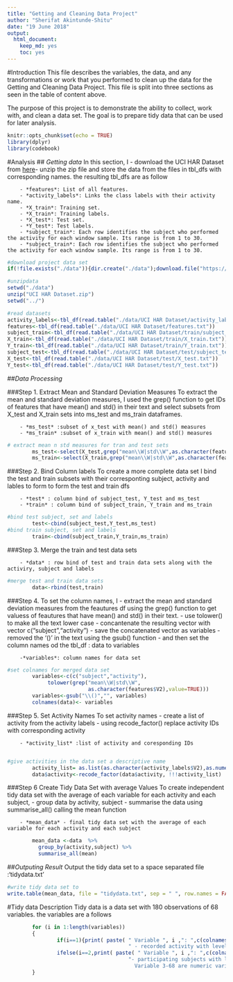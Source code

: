 ```yaml
---
title: "Getting and Cleaning Data Project"
author: "Sherifat Akintunde-Shitu"
date: "19 June 2018"
output: 
  html_document:
    keep_md: yes
    toc: yes
---
```

#Introduction
This file describes the variables, the data, and any transformations or work that you performed to clean up the data for the Getting and Cleaning Data Project. This file is split into three sections as seen in the table of content above. 

The purpose of this project is to demonstrate the ability to collect, work with, and clean a data set. The goal is to prepare tidy data that can be used for later analysis.
 
```r
knitr::opts_chunk$set(echo = TRUE)
library(dplyr)
library(codebook)
```
#Analysis
## *Getting data*
In this section, I 
- download the UCI HAR Dataset from [here](https://d396qusza40orc.cloudfront.net/getdata%2Fprojectfiles%2FUCI%20HAR%20Dataset.zip)- unzip the zip file and store the data from the files in tbl_dfs with corresponding names. the resulting tbl_dfs are as follow

        - *features*: List of all features.
        - *activity_labels*: Links the class labels with their activity name.
        - *X_train*: Training set.
        - *X_train*: Training labels.
        - *X_test*: Test set.
        - *Y_test*: Test labels.
        - *subject_train*: Each row identifies the subject who performed the activity for each window sample. Its range is from 1 to 30. 
        - *subject_train*: Each row identifies the subject who performed the activity for each window sample. Its range is from 1 to 30. 

```r
#download project data set
if(!file.exists("./data")){dir.create("./data");download.file("https://d396qusza40orc.cloudfront.net/getdata%2Fprojectfiles%2FUCI%20HAR%20Dataset.zip", destfile="./data/UCI HAR Dataset.zip" )}

#unzipdata
setwd("./data")
unzip("UCI HAR Dataset.zip")
setwd("../")

#read datasets 
activity_labels<-tbl_df(read.table("./data/UCI HAR Dataset/activity_labels.txt"))
features<-tbl_df(read.table("./data/UCI HAR Dataset/features.txt"))
subject_train<-tbl_df(read.table("./data/UCI HAR Dataset/train/subject_train.txt"))
X_train<-tbl_df(read.table("./data/UCI HAR Dataset/train/X_train.txt"))
Y_train<-tbl_df(read.table("./data/UCI HAR Dataset/train/Y_train.txt"))
subject_test<-tbl_df(read.table("./data/UCI HAR Dataset/test/subject_test.txt"))
X_test<-tbl_df(read.table("./data/UCI HAR Dataset/test/X_test.txt"))
Y_test<-tbl_df(read.table("./data/UCI HAR Dataset/test/Y_test.txt"))
```

##*Data Processing*

###Step 1. Extract Mean and Standard Deviation Measures
To extract the mean and standard deviation measures, I used the grep() function to get IDs of features that have mean() and std() in their text and select subsets from X_test and X_train sets into ms_test and ms_train dataframes.

        - *ms_test* :subset of x_test with mean() and std() measures
        - *ms_train* :subset of x_train with mean() and std() measures
```r
# extract mean n std measures for tran and test sets
        ms_test<-select(X_test,grep("mean\\W|std\\W",as.character(features$V2)))
        ms_train<-select(X_train,grep("mean\\W|std\\W",as.character(features$V2)))
```
        
###Step 2. Bind Column labels
To create a more complete data set I bind the test and train subsets with their corresponting subject, activity and lables to form to form the test and train dfs

        - *test* : column bind of subject_test, Y_test and ms_test
        - *train* : column bind of subject_train, Y_train and ms_train
```r
#bind test subject, set and labels
        test<-cbind(subject_test,Y_test,ms_test)
#bind train subject, set and labels
        train<-cbind(subject_train,Y_train,ms_train)
```

###Step 3. Merge the train and test data sets

        - *data* : row bind of test and train data sets along with the activiry, subject and labels

```r
#merge test and train data sets
        data<-rbind(test,train)

```
###Step 4. To set the column names, I 
- extract the mean and standard deviation measures from the feautures df using the grep() function to get valuess of feautures that have mean() and std() in their text.
- use tolower() to make all the text lower case
- concantenate the resulting vector with vector c("subject","activity")
- save the concatenated vector as variables
- removed the '()' in the text using the gsub() function
- and then set the column names od the tbl_df : data to variables
        
        -*variables*: column names for data set
```r
#set colnames for merged data set
        variables<-c(c("subject","activity"),
             tolower(grep("mean\\W|std\\W",
                          as.character(features$V2),value=TRUE)))
        variables<-gsub("\\()","", variables)
        colnames(data)<- variables
```

###Step 5. Set Activity Names
To set activity names
- create a list of activity from the activity labels 
- using recode_factor() replace activity IDs with corresponding activity

        - *activity_list* :list of activity and coresponding IDs
        
```r
#give activities in the data set a descriptive name
        activity_list= as.list(as.character(activity_labels$V2),as.numeric(activity_labels$V1))
        data$activity<-recode_factor(data$activity, !!!activity_list)
```

###Step 6 Create Tidy Data Set with average Values
To create independent tidy data set with the average of each variable for each activity and each subject, 
- group data by activity, subject
- summarise the data using summarise_all() calling the mean function

        - *mean_data* - final tidy data set with the average of each variable for each activity and each subject
```r
        mean_data <-data  %>%
          group_by(activity,subject) %>%
          summarise_all(mean)
```

##*Outputing Result*
Output the tidy data set to a space separated file :'tidydata.txt'
```r
#write tidy data set to 
write.table(mean_data, file = "tidydata.txt", sep = " ", row.names = FALSE)
```
#Tidy data Description
Tidy data is a data set with 180 observations of 68 variables. the variables are a follows

```r
        for (i in 1:length(variables))
        {
                if(i==1){print( paste( " Variable ", i ,": ",c(colnames(mean_data[i])),
                                       " - recorded activity with levels (",               "WALKING, WALKING_UPSTAIRS , WALKING_DOWNSTAIRS, SITTING, STANDING, LAYING)")) }
                ifelse(i==2,print( paste( " Variable ", i ,": ",c(colnames(mean_data[i])),
                                       "- participating subjects with levels 1:30
                                         Variable 3-68 are numeric variables with titles as seen below")),print( paste( " Variable ", i ,": ",c(colnames(mean_data[i])))))
        }

```
